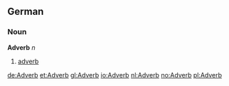 ==German==
===Noun===
'''Adverb''' ''n''

#[[adverb]]

[[de:Adverb]]
[[et:Adverb]]
[[gl:Adverb]]
[[io:Adverb]]
[[nl:Adverb]]
[[no:Adverb]]
[[pl:Adverb]]